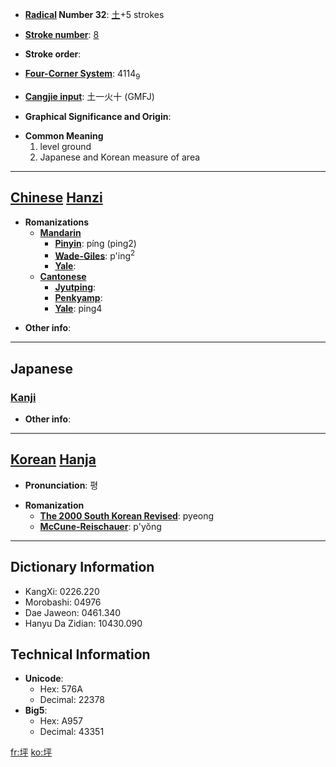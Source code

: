 * '''[[Wiktionary:Chinese radical index| Radical]] Number 32''': [[Wiktionary:Chinese radical index 土|土]]+5 strokes

* '''[[Wiktionary:Chinese total strokes index|Stroke number]]''': [[Wiktionary:Chinese total strokes index 8|8]]

* '''Stroke order''': 

* '''[[Wiktionary:Chinese four corner index|Four-Corner System]]''': 4114<sub>9</sub>

* '''[[Wiktionary:Chinese Cangjie index|Cangjie input]]''': 土一火十 (GMFJ)

* '''Graphical Significance and Origin''': 

* '''Common Meaning'''
*#level ground
*# Japanese and Korean measure of area


----

== [[Chinese]] [[Hanzi]] ==

* '''Romanizations'''
** '''[[Mandarin]]'''
*** '''[[Pinyin]]''': píng (ping2)
*** '''[[Wade-Giles]]''': p'ing<sup>2</sup>
*** '''[[Yale]]''': 
** '''[[Cantonese]]'''
*** '''[[Jyutping]]''':
*** '''[[Penkyamp]]''': 
*** '''[[Yale]]''': ping4

* '''Other info''': 

----

==Japanese==
===[[Kanji]]===
{{kanji|on readings=[[へい]] (hei), [[ひょう]] (hyō)|kun readings=[[つぼ]] (tsubo)}}

* '''Other info''':  

----

== [[Korean]] [[Hanja]] ==

* '''Pronunciation''': 평

* '''Romanization'''
** '''[[The 2000 South Korean Revised Romanization|The 2000 South Korean Revised]]''': pyeong
** '''[[McCune-Reischauer]]''': p'yŏng

----

== Dictionary Information ==

* KangXi: 0226.220
* Morobashi: 04976
* Dae Jaweon: 0461.340
* Hanyu Da Zidian: 10430.090

== Technical Information ==

* '''Unicode''':
** Hex: 576A
** Decimal: 22378
* '''Big5''':
** Hex: A957
** Decimal: 43351

[[fr:坪]]
[[ko:坪]]
